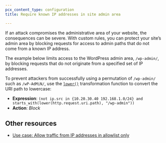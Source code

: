 ```yaml
---
pcx_content_type: configuration
title: Require known IP addresses in site admin area

---
```


If an attack compromises the administrative area of your website, the consequences can be severe. With custom rules, you can protect your site’s admin area by blocking requests for access to admin paths that do not come from a known IP address.

The example below limits access to the WordPress admin area, `/wp-admin/`, by blocking requests that do not originate from a specified set of IP addresses.

To prevent attackers from successfully using a permutation of `/wp-admin/` such as `/wP-AdMiN/`, use the [`lower()`](/ruleset-engine/rules-language/functions/#lower) transformation function to convert the URI path to lowercase:


- **Expression**: `(not ip.src in {10.20.30.40 192.168.1.0/24} and starts_with(lower(http.request.uri.path), "/wp-admin"))`
- **Action**: *Block*

## Other resources

* [Use case: Allow traffic from IP addresses in allowlist only](/waf/custom-rules/use-cases/allow-traffic-from-ips-in-allowlist/)
